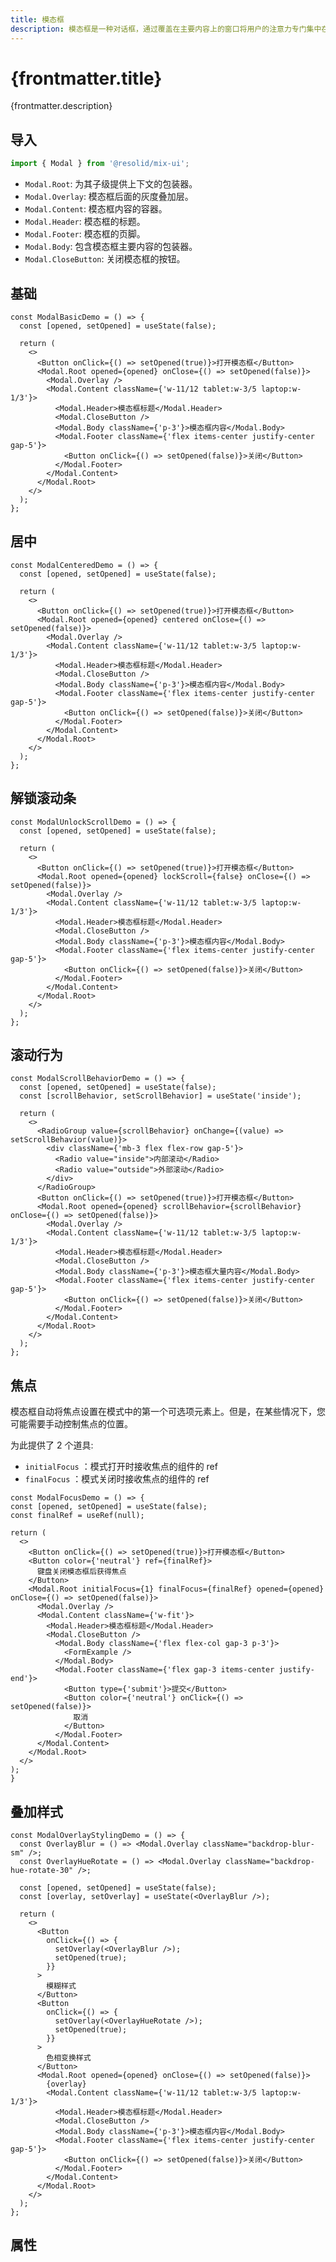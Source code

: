 ```yaml
---
title: 模态框
description: 模态框是一种对话框，通过覆盖在主要内容上的窗口将用户的注意力专门集中在信息上。
---
```




# {frontmatter.title}

{frontmatter.description}

## 导入

```javascript
import { Modal } from '@resolid/mix-ui';
```

- `Modal.Root`: 为其子级提供上下文的包装器。
- `Modal.Overlay`: 模态框后面的灰度叠加层。
- `Modal.Content`: 模态框内容的容器。
- `Modal.Header`: 模态框的标题。
- `Modal.Footer`: 模态框的页脚。
- `Modal.Body`: 包含模态框主要内容的包装器。
- `Modal.CloseButton`: 关闭模态框的按钮。

## 基础

<section className={'group demo'}>
  <div className={'p-3 not-prose rounded-t border'}>
    <ModalBasicDemo />
  </div>

```tsx
const ModalBasicDemo = () => {
  const [opened, setOpened] = useState(false);

  return (
    <>
      <Button onClick={() => setOpened(true)}>打开模态框</Button>
      <Modal.Root opened={opened} onClose={() => setOpened(false)}>
        <Modal.Overlay />
        <Modal.Content className={'w-11/12 tablet:w-3/5 laptop:w-1/3'}>
          <Modal.Header>模态框标题</Modal.Header>
          <Modal.CloseButton />
          <Modal.Body className={'p-3'}>模态框内容</Modal.Body>
          <Modal.Footer className={'flex items-center justify-center gap-5'}>
            <Button onClick={() => setOpened(false)}>关闭</Button>
          </Modal.Footer>
        </Modal.Content>
      </Modal.Root>
    </>
  );
};
```

</section>

## 居中

<section className={'group demo'}>
  <div className={'p-3 not-prose rounded-t border'}>
    <ModalCenteredDemo />
  </div>

```tsx
const ModalCenteredDemo = () => {
  const [opened, setOpened] = useState(false);

  return (
    <>
      <Button onClick={() => setOpened(true)}>打开模态框</Button>
      <Modal.Root opened={opened} centered onClose={() => setOpened(false)}>
        <Modal.Overlay />
        <Modal.Content className={'w-11/12 tablet:w-3/5 laptop:w-1/3'}>
          <Modal.Header>模态框标题</Modal.Header>
          <Modal.CloseButton />
          <Modal.Body className={'p-3'}>模态框内容</Modal.Body>
          <Modal.Footer className={'flex items-center justify-center gap-5'}>
            <Button onClick={() => setOpened(false)}>关闭</Button>
          </Modal.Footer>
        </Modal.Content>
      </Modal.Root>
    </>
  );
};
```

</section>

## 解锁滚动条

<section className={'group demo'}>
  <div className={'p-3 not-prose rounded-t border'}>
    <ModalUnlockScrollDemo />
  </div>

```tsx
const ModalUnlockScrollDemo = () => {
  const [opened, setOpened] = useState(false);

  return (
    <>
      <Button onClick={() => setOpened(true)}>打开模态框</Button>
      <Modal.Root opened={opened} lockScroll={false} onClose={() => setOpened(false)}>
        <Modal.Overlay />
        <Modal.Content className={'w-11/12 tablet:w-3/5 laptop:w-1/3'}>
          <Modal.Header>模态框标题</Modal.Header>
          <Modal.CloseButton />
          <Modal.Body className={'p-3'}>模态框内容</Modal.Body>
          <Modal.Footer className={'flex items-center justify-center gap-5'}>
            <Button onClick={() => setOpened(false)}>关闭</Button>
          </Modal.Footer>
        </Modal.Content>
      </Modal.Root>
    </>
  );
};
```

</section>

## 滚动行为

<section className={'group demo'}>
  <div className={'p-3 not-prose rounded-t border'}>
    <ModalScrollBehaviorDemo />
  </div>

```tsx
const ModalScrollBehaviorDemo = () => {
  const [opened, setOpened] = useState(false);
  const [scrollBehavior, setScrollBehavior] = useState('inside');

  return (
    <>
      <RadioGroup value={scrollBehavior} onChange={(value) => setScrollBehavior(value)}>
        <div className={'mb-3 flex flex-row gap-5'}>
          <Radio value="inside">内部滚动</Radio>
          <Radio value="outside">外部滚动</Radio>
        </div>
      </RadioGroup>
      <Button onClick={() => setOpened(true)}>打开模态框</Button>
      <Modal.Root opened={opened} scrollBehavior={scrollBehavior} onClose={() => setOpened(false)}>
        <Modal.Overlay />
        <Modal.Content className={'w-11/12 tablet:w-3/5 laptop:w-1/3'}>
          <Modal.Header>模态框标题</Modal.Header>
          <Modal.CloseButton />
          <Modal.Body className={'p-3'}>模态框大量内容</Modal.Body>
          <Modal.Footer className={'flex items-center justify-center gap-5'}>
            <Button onClick={() => setOpened(false)}>关闭</Button>
          </Modal.Footer>
        </Modal.Content>
      </Modal.Root>
    </>
  );
};
```

</section>

## 焦点

模态框自动将焦点设置在模式中的第一个可选项元素上。但是，在某些情况下，您可能需要手动控制焦点的位置。

为此提供了 2 个道具:

- `initialFocus` ：模式打开时接收焦点的组件的 ref
- `finalFocus` ：模式关闭时接收焦点的组件的 ref

<section>
  <div className={'p-3 not-prose rounded-t border flex gap-3'}>
    <ModalFocusDemo />
  </div>

  ```tsx
const ModalFocusDemo = () => {
  const [opened, setOpened] = useState(false);
  const finalRef = useRef(null);

  return (
    <>
      <Button onClick={() => setOpened(true)}>打开模态框</Button>
      <Button color={'neutral'} ref={finalRef}>
        键盘关闭模态框后获得焦点
      </Button>
      <Modal.Root initialFocus={1} finalFocus={finalRef} opened={opened} onClose={() => setOpened(false)}>
        <Modal.Overlay />
        <Modal.Content className={'w-fit'}>
          <Modal.Header>模态框标题</Modal.Header>
          <Modal.CloseButton />
            <Modal.Body className={'flex flex-col gap-3 p-3'}>
              <FormExample />
            </Modal.Body>
            <Modal.Footer className={'flex gap-3 items-center justify-end'}>
              <Button type={'submit'}>提交</Button>
              <Button color={'neutral'} onClick={() => setOpened(false)}>
                取消
              </Button>
            </Modal.Footer>
        </Modal.Content>
      </Modal.Root>
    </>
  );
}
  ```
</section>

## 叠加样式

<section className={'group demo'}>
  <div className={'p-3 not-prose rounded-t border flex gap-3'}>
    <ModalOverlayStylingDemo />
  </div>

```tsx
const ModalOverlayStylingDemo = () => {
  const OverlayBlur = () => <Modal.Overlay className="backdrop-blur-sm" />;
  const OverlayHueRotate = () => <Modal.Overlay className="backdrop-hue-rotate-30" />;

  const [opened, setOpened] = useState(false);
  const [overlay, setOverlay] = useState(<OverlayBlur />);

  return (
    <>
      <Button
        onClick={() => {
          setOverlay(<OverlayBlur />);
          setOpened(true);
        }}
      >
        模糊样式
      </Button>
      <Button
        onClick={() => {
          setOverlay(<OverlayHueRotate />);
          setOpened(true);
        }}
      >
        色相变换样式
      </Button>
      <Modal.Root opened={opened} onClose={() => setOpened(false)}>
        {overlay}
        <Modal.Content className={'w-11/12 tablet:w-3/5 laptop:w-1/3'}>
          <Modal.Header>模态框标题</Modal.Header>
          <Modal.CloseButton />
          <Modal.Body className={'p-3'}>模态框内容</Modal.Body>
          <Modal.Footer className={'flex items-center justify-center gap-5'}>
            <Button onClick={() => setOpened(false)}>关闭</Button>
          </Modal.Footer>
        </Modal.Content>
      </Modal.Root>
    </>
  );
};
```
</section>

## 属性
